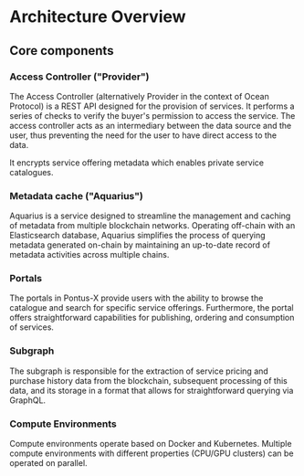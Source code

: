 # Architecture Overview

## Core components

### Access Controller ("Provider")

The Access Controller (alternatively Provider in the context of Ocean Protocol) is a REST API designed for the provision of services. It performs a series of checks to verify the buyer's permission to access the service. The access controller acts as an intermediary between the data source and the user, thus preventing the need for the user to have direct access to the data.

It encrypts service offering metadata which enables private service catalogues.

### Metadata cache ("Aquarius")

Aquarius is a service designed to streamline the management and caching of metadata from multiple blockchain networks. Operating off-chain with an Elasticsearch database, Aquarius simplifies the process of querying metadata generated on-chain by maintaining an up-to-date record of metadata activities across multiple chains.

### Portals

The portals in Pontus-X provide users with the ability to browse the catalogue and search for specific service offerings. Furthermore, the portal offers straightforward capabilities for publishing, ordering and consumption of services.

### Subgraph

The subgraph is responsible for the extraction of service pricing and purchase history data from the blockchain, subsequent processing of this data, and its storage in a format that allows for straightforward querying via GraphQL.

### Compute Environments

Compute environments operate based on Docker and Kubernetes. Multiple compute environments with different properties (CPU/GPU clusters) can be operated on parallel.